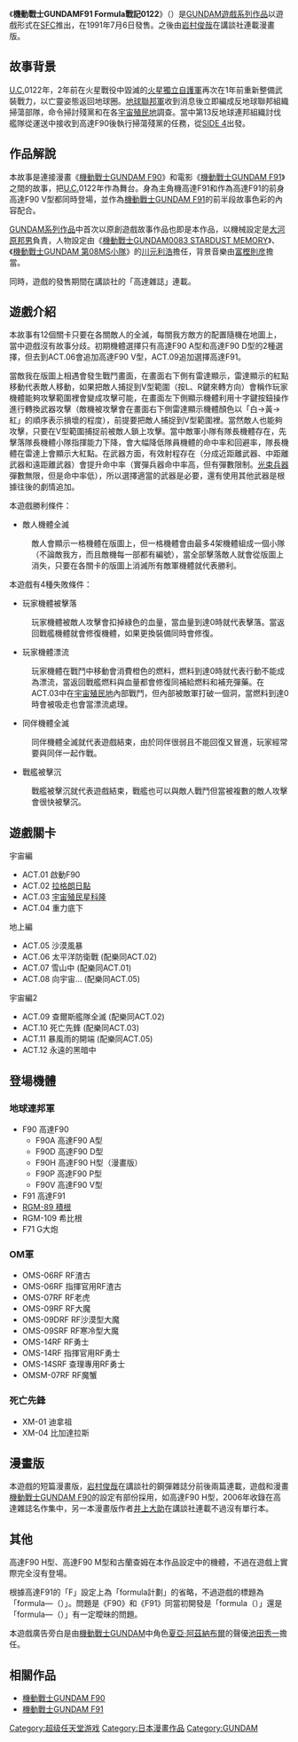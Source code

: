 {{noteTA|G1=GundamUC}}

{{Infobox animanga/Headerofja
|title= 機動戰士GUNDAM F91 Formula戰記0122
|image= 
|size= 
|caption= 
|japanese= 機動戦士ガンダムF91 フォーミュラー戦記0122
|english= 
|kana= きどうせんしガンダムエフきゅうじゅういち フォーミュラーせんきオーワントゥエンティーツー
|romaji= 
|genre= 
}}
{{Infobox animanga/Game
|標題=
|類型= [[RTS|RTS]]
|使用平台= [[Super_Family_Computer|Super Family Computer]]
|最低配備=
|推薦配備=
|遊戲引擎=
|修正檔=
|最新版本=
|開發團隊=
|代理商=
|製作人=
|監製=
|腳本=
|人物設定= [[川元利浩|川元利浩]] 
|音樂=  [[富樫則彥|富樫則彥]]
|媒體=
|遊戲人數= 1人
|發售日= 1991年7月6日
|啟用時期=
|售價=
|銷售數量=
|對象年齡=
|周邊界面=
|內容圖片=
|名字變更=
|結局數=
|記錄檔數=
|記錄檔容量=
|快速記錄=
|快速讀取=
|繼續遊戲=
|畫面尺寸=
|全螢幕表示模式=
|音樂形式=
|角色配音=
|訊息回顧=
|CG模式=
|音樂模式=
|回憶模式=
|訊息略過=
|自動模式=
|其他=
}}
{{Infobox animanga/Manga
|標題= 
|作者= [[富野由悠季|富野由悠季]]
|作畫= [[岩村俊哉|岩村俊哉]]
|出版社=  [[講談社|講談社]]
|其他出版社= 
|連載雜誌= 高達雜誌
|label= 
|發售日= 
|開始= 
|結束= 
|冊數= 全1卷
|話數= 全2話
|其他= 
}}
{{Infobox animanga/Footerofja}}

《'''機動戰士GUNDAMF91 Formula戰記0122'''》（{{lang-ja|機動戦士ガンダムF91 フォーミュラー戦記0122}}）是[[GUNDAM系列作品|GUNDAM遊戲系列作品]]以遊戲形式在[[Super_Family_Computer|SFC]]推出，在1991年7月6日發售。之後由[[岩村俊哉|岩村俊哉]]在講談社連載漫畫版。

==故事背景==
[[宇宙世紀|U.C.]]0122年，2年前在火星戰役中毀滅的[[火星獨立自護軍|火星獨立自護軍]]再次在1年前重新整備武裝戰力，以亡靈姿態返回地球圈。[[地球聯邦軍|地球聯邦軍]]收到消息後立即編成反地球聯邦組織掃蕩部隊，命令掃討殘黨和在各[[宇宙殖民地|宇宙殖民地]]調查。當中第13反地球連邦組織討伐艦隊從運送中接收到高達F90後執行掃蕩殘黨的任務，從[[宇宙殖民地_(GUNDAM世界)|SIDE 4]]出發。

==作品解說==
本故事是連接漫畫《[[機動戰士GUNDAM_F90|機動戰士GUNDAM F90]]》和電影《[[機動戰士GUNDAM_F91|機動戰士GUNDAM F91]]》之間的故事，把[[宇宙世紀|U.C.]]0122年作為舞台。身為主角機高達F91和作為高達F91的前身高達F90 V型都同時登場，並作為[[機動戰士GUNDAM_F91|機動戰士GUNDAM F91]]的前半段故事色彩的內容配合。

[[GUNDAM系列作品|GUNDAM系列作品]]中首次以原創遊戲故事作品也即是本作品，以機械設定是[[大河原邦男|大河原邦男]]負責，人物設定由《[[機動戰士GUNDAM0083_STARDUST_MEMORY|機動戰士GUNDAM0083 STARDUST MEMORY]]》、《[[機動戰士GUNDAM_第08MS小隊|機動戰士GUNDAM 第08MS小隊]]》的[[川元利浩|川元利浩]]擔任，背景音樂由[[富樫則彦|富樫則彦]]擔當。

同時，遊戲的發售期間在講談社的「高達雜誌」連載。

==遊戲介紹==
本故事有12個關卡只要在各關敵人的全滅，每關我方敵方的配置隨機在地圖上，當中遊戲沒有故事分歧。初期機體選擇只有高達F90 A型和高達F90 D型的2種選擇，但去到ACT.06會追加高達F90 V型，ACT.09追加選擇高達F91。

當敵我在版圖上相遇會發生戰鬥畫面，在畫面右下側有雷達顯示，雷達顯示的紅點移動代表敵人移動，如果把敵人捕捉到V型範圍（按L、R鍵來轉方向）會稱作玩家機體能夠攻擊範圍裡會變成攻擊可能，在畫面左下側顯示機體利用十字鍵按鈕操作進行轉換武器攻擊（敵機被攻擊會在畫面右下側雷達顯示機體顏色以「白→黃→紅」的順序表示損壞的程度），前提要把敵人捕捉到V型範圍裡。當然敵人也能夠攻擊，只要在V型範圍捕捉前被敵人鎖上攻擊。當中敵軍小隊有隊長機體存在，先擊落隊長機體小隊指揮能力下降，會大幅降低隊員機體的命中率和回避率，隊長機體在雷達上會顯示大紅點。在武器方面，有效射程存在（分成近距離武器、中距離武器和遠距離武器）會提升命中率（實彈兵器命中率高，但有彈數限制。[[光束|光束兵器]]彈數無限，但是命中率低），所以選擇適當的武器是必要，還有使用其他武器是根據往後的劇情追加。

本遊戲勝利條件：
*敵人機體全滅
:敵人會顯示一格機體在版圖上，但一格機體會由最多4架機體組成一個小隊（不論敵我方，而且敵機每一部都有編號），當全部擊落敵人就會從版圖上消失，只要在各關卡的版圖上消滅所有敵軍機體就代表勝利。

本遊戲有4種失敗條件：
*玩家機體被擊落
:玩家機體被敵人攻擊會扣掉綠色的血量，當血量到達0時就代表擊落。當返回戰艦機體就會修復機體，如果更換裝備同時會修復。

*玩家機體漂流
:玩家機體在戰鬥中移動會消費橙色的燃料，燃料到達0時就代表行動不能成為漂流，當返回戰艦燃料與血量都會修復同補給燃料和補充彈藥。在ACT.03中在[[宇宙殖民地|宇宙殖民地]]內部戰鬥，但內部被敵軍打破一個洞，當燃料到達0時會被吸走也會當漂流處理。

*同伴機體全滅
:同伴機體全滅就代表遊戲結束，由於同伴很弱且不能回復又冒進，玩家經常要與同伴一起作戰。

*戰艦被擊沉
:戰艦被擊沉就代表遊戲結束，戰艦也可以與敵人戰鬥但當被複數的敵人攻擊會很快被擊沉。

==遊戲關卡==
宇宙編  	
*ACT.01 啟動F90
*ACT.02 [[拉格朗日點|拉格朗日點]]
*ACT.03 [[宇宙殖民地_(GUNDAM世界)|宇宙殖民星科隆]]
*ACT.04 重力底下
地上編 	        
*ACT.05 沙漠風暴
*ACT.06 太平洋防衛戰 (配樂同ACT.02)
*ACT.07 雪山中 (配樂同ACT.01)
*ACT.08 向宇宙… (配樂同ACT.05)
宇宙編2 	
*ACT.09 查爾斯艦隊全滅 (配樂同ACT.02)
*ACT.10 死亡先鋒 (配樂同ACT.03)
*ACT.11 暴風雨的開端 (配樂同ACT.05)
*ACT.12 永遠的黑暗中

==登場機體==
===地球連邦軍===
*F90 高達F90
** F90A 高達F90 A型
** F90D 高達F90 D型
** F90H 高達F90 H型（漫畫版）
** F90P 高達F90 P型
** F90V 高達F90 V型
*F91 高達F91
*[[RGM-89系列機動戰士|RGM-89 積根]]
*RGM-109 希比根
*F71 G大炮
===OM軍===
*OMS-06RF RF渣古
*OMS-06RF 指揮官用RF渣古
*OMS-07RF RF老虎
*OMS-09RF RF大魔
*OMS-09DRF RF沙漠型大魔
*OMS-09SRF RF寒冷型大魔
*OMS-14RF RF勇士
*OMS-14RF 指揮官用RF勇士
*OMS-14SRF 查理專用RF勇士
*OMSM-07RF RF魔蟹

===死亡先鋒===
*XM-01 迪拿祖
*XM-04 比加達拉斯

==漫畫版==
本遊戲的短篇漫畫版，[[岩村俊哉|岩村俊哉]]在講談社的鋼彈雜誌分前後兩篇連載，遊戲和漫畫[[機動戰士GUNDAM_F90|機動戰士GUNDAM F90]]的設定有部份採用，如高達F90 H型，2006年收錄在高達雜誌名作集中，另一本漫畫版作者[[井上大助|井上大助]]在講談社連載不過沒有單行本。

==其他==
高達F90 H型、高達F90 M型和古蘭查姆在本作品設定中的機體，不過在遊戲上實際完全沒有登場。

根據高達F91的「F」設定上為「formula計劃」的省略，不過遊戲的標題為「formula—（{{lang|ja|フォーミュラー}}）」。問題是《F90》和《F91》同當初開發是「formula（{{lang|ja|フォーミュラ}}）」還是「formula—（{{lang|ja|フォーミュラー}}）」有一定曖昧的問題。

本遊戲廣告旁白是由[[機動戰士GUNDAM|機動戰士GUNDAM]]中角色[[夏亞·阿茲納布爾|夏亞·阿茲納布爾]]的聲優[[池田秀一|池田秀一]]擔任。

==相關作品==
*[[機動戰士GUNDAM_F90|機動戰士GUNDAM F90]]
*[[機動戰士GUNDAM_F91|機動戰士GUNDAM F91]]

{{宇宙世紀|作品}}

{{DEFAULTSORT:Kidousenshi Gundam F91 Formula Senki 0122}}
[[Category:超级任天堂游戏|Category:超级任天堂游戏]]
[[Category:日本漫畫作品|Category:日本漫畫作品]]
[[Category:GUNDAM|Category:GUNDAM]]